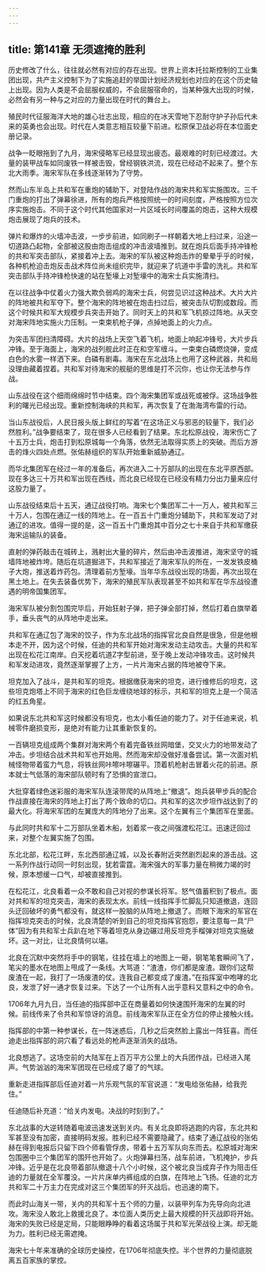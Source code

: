 ```yaml
---
---
---
```

title: 第141章 无须遮掩的胜利
---



历史修改了什么，往往就必然有对应的存在出现。世界上资本托拉斯控制的工业集团出现，共产主义控制下为了实施追赶的举国计划经济规划也对应的在这个历史轴上出现。因为人类是不会屈服权威的，不会屈服宿命的，当某种强大出现的时候，必然会有另一种与之对应的力量出现在时代的舞台上。

殖民时代征服海洋大地的雄心壮志出现，相应的在冰天雪地下忍耐守护子孙后代未来的英勇也会出现。时代在人类意志相互较量下前进。松原保卫战必将在本位面史册记录。

战争一眨眼拖到了九月，海宋侵略军已经显现出疲态。最艰难的时刻已经渡过。大量的装甲战车如同废铁一样被击毁，曾经钢铁洪流，现在已经动不起来了。整个东北大雨季。海宋军队在多线逐渐转为了守势。

然而山东半岛上共和军在重炮的辅助下，对登陆作战的海宋共和军实施围攻。三千门重炮的打出了弹幕徐进，所有的炮兵严格按照统一的时间刻度，严格按照方位次序实施炮击。不同于这个时代其他国家对一片区域长时间覆盖的炮击，这种大规模炮击展现了炮兵的技术。

弹片和爆炸的火墙冲击波，一步步前进，如同刷子一样朝着大地上扫过来，沿途一切道路凸起物，全部被这股由炮击组成的冲击波墙推到。就在炮兵后面手持冲锋枪的共和军突击部队，紧接着冲上去。海宋的军队被这种炮击炸的晕晕乎乎的时候，各种机枪迫击炮反击战术阵位尚未组织完毕，就迎来了坑道中手雷的洗礼。共和军突击部队手持冲锋枪快速的站在堑壕上对堑壕中的海宋士兵实施清扫。

在以往战争中仗着火力强大欺负弱鸡的海宋士兵，何尝见识过这种战术。大片大片的阵地被共和军夺下。整个海宋的阵地被在炮击扫过后，被突击队切割成数段。而这个时候共和军大规模步兵突击开始了。同时天上的共和军飞机掠过阵地。从天空对海宋阵地实施火力压制。一束束机枪子弹，点掉地面上的火力点。

为突击军团扫清障碍。大片的战场上天空飞着飞机，地面上响起冲锋号，大片步兵冲锋。至于海面上，海宋的战列舰此时正在和空军缠斗。一束束白磷燃烧弹，变成白色的水雾一样洒下来。白磷有剧毒。海宋在东北战场上也用了这种武器，共和局没理由藏着捏着。共和军对待海宋的舰艇的思维是打不沉你，也让你无法参与作战。

山东战役在这个细雨绵绵时节中结束。四个海宋集团军或战死或被俘。这场战争胜利的曙光已经出现。重新控制海峡的共和军，再次恢复了在渤海湾布雷的行动。

当山东战役后，人民日报头版上鲜红的写着“在这场正义与邪恶的较量下，我们必然胜利。”战争要结束了，现在很多人已经看到了结果。东北松原战役，海宋伤亡了十五万士兵，炮击打到松原城每一个角落，依然无法取得实质上的突破。而后方游击的烽火四处点燃。张佑赫组织的军队开始重新威胁通辽。

而华北集团军在经过一年的准备后，再次进入二十万部队的出现在东北平原西部。现在多达三十万共和军出现在西线，而北良已经现在已经没有精力分出力量来应付这股力量了。

山东战役结束后十五天，通辽战役打响。海宋七个集团军二十一万人，被共和军三十万人，包围在通辽一线的阵地上。在一百五十门重炮分辅助下，共和军发动了对通辽的进攻。值得一提的是，这一百五十门重炮其中百分之七十来自于共和军缴获海宋运输队的装备。

直射的弹药敲击在城砖上，溅射出大量的碎片，然后由冲击波推进，海宋坚守的城墙阵地被炸垮。随后在坑道掘进下，共和军接近了海宋军队的所在，一发发铁皮桶子大炮，推送着炸药包。清理着前方堑壕。当年华东战役出现的场面，再次出现在黑土地上。在失去装备优势下，海宋的殖民军队表现甚至不如共和军在华东战役遭遇的明帝国集团军。

海宋军队被分割包围完毕后，开始狂射子弹，把子弹全部打掉，然后打着白旗举着手，垂头丧气的从阵地中走出来。

共和军在通辽包了海宋的饺子，作为东北战场的指挥官北良自然是很急，但是他根本走不开，因为这个时候，任迪的共和军开始对海宋发动主动攻击。大量的共和军出现在松花江南岸。白天挖着坑道Z字型前进，至于晚上发动冲锋攻击。这时候共和军发动进攻，竟然逐渐掌握了上方，一片片海宋占据的阵地被夺下来。

坦克加入了战斗，是共和军的坦克。根据缴获海宋的坦克，进行维修后的坦克，这些坦克炮塔上不同于海宋的红色巨龙缠绕地球的标示，共和军的坦克上是一个简洁的红五角星。

如果说东北共和军这时候都没有坦克，也太小看任迪的能力了。对于任迪来说，机械零件磨损变形，是绝对有能力让其重新恢复的。

一百辆坦克组成两个集群对海宋两个有着完备铁丝网暗堡，交叉火力的地带发动了冲击。步坦结合战术共和军也开始用。然而海宋却没做好准备尝试。第一次面对机械怪物带着蛮力气息，将铁丝网咔嚓咔嚓碾平。顶着机枪射击冒着火花的前进。原本就士气低落的海宋部队顿时有了恐惧的宣泄口。

大批穿着绿色迷彩服的海宋军队连滚带爬的从阵地上“撤退”。炮兵装甲步兵的配合作战直接在海宋的阵地上打出了两个致命的切口。共和军的这次步坦作战达到了的最大化。将海宋军团的左翼庞大的阵地分了出来。这个左翼有三个集团军在里面。

与此同时共和军十二万部队坐着木船，划着浆一夜之间强渡松花江。迅速迂回过来，对整个左翼实施了包围。

东北北部，松花江畔，东北西部通辽城，以及长春附近突然剧烈起来的游击战。这一系列作战行动同一时刻出现，犹若雷霆。海宋强大的军事力量在稍微力竭的时候，原本想缓一口气，却被直接推到。

在松花江，北良看着一众不敢和自己对视的参谋长将军。怒气值蓄积到了极点。面对共和军的坦克突击，海宋的表现太水。前线一线指挥手忙脚乱只知道撤退，连回头迂回破坏的勇气都没有，就这样一股脑的从阵地上撤退了。而眼下海宋的军官在指挥坦克突击的时候，北良清楚的听到自己的坦克指挥官抱怨，要注意每一具“尸体”因为有共和军士兵趴在地下等着坦克从身边碾过用反坦克手榴弹对坦克实施破坏。这一对比，让北良情何以堪。

北良在沉默中突然将手中的钢笔，往挂在墙上的地图上一砸，钢笔笔套瞬间飞了，笔尖的墨水在地图上甩成了一条线。大骂道：“渣渣，你们都是废渣。跟你们这帮废渣在一起，我打了一场废渣的仗。连我自己都变成了废渣。”在指挥室中咆哮的北良，发泄了好一通才恢复过来。下达了一个让所有人出乎意料又意料之中的命令。

1706年九月九日，当任迪的指挥部中正在商量着如何快速围歼海宋的左翼的时候。前线传来了令共和军惊讶的消息。前线海宋军队正在全方位的停止接触火线。

指挥部的中第一种参谋长，在一阵迷惑后，几秒之后突然脸上露出一阵狂喜。而任迪走出指挥部的洞穴看了看远处的枪声逐渐消失的战场。

北良想逃了。这场空前的大陆军在上百万平方公里上的大兵团作战，已经进入尾声。气势汹汹的海宋军团现在已经成了瘪了的气球。

重新走进指挥部后任迪对着一片乐观气氛的军官说道：“发电给张佑赫，给我兜住。”

任迪随后补充道：“给关内发电。决战的时刻到了。”

东北战事的大逆转随着电波迅速发送到关内。有关北良即将逃跑的内容，东北共和军甚至没有加密，直接明码发报。胜利已经不需要隐藏了。结束了通辽战役的张佑赫在得到电报后只留下四个师看管俘虏，带着十五万军队向东而去。松原城对海宋包围圈中三个集团军的围歼也开始了。火炮弹幕扫荡，战车前进，飞机掩护，步兵冲锋。近乎是在北良带着部队撤退十八个小时候，这个被北良当成弃子作为阻击任迪的力量就在全军覆没。一片片床单内裤组成的白旗，在阵地上飞扬。任迪的北方共和军二十万主力在完成对这三个集团军的歼灭战后。也迅速的南下。

而此时山海关一带，关内的共和军十五个师的力量，以装甲列车为先导向向北进攻。海宋没人敢北上救援北良了。本位面人类历史上最大规模的歼灭战即将开始。海宋的失败已经是定局，只能眼睁睁的看着这场属于共和军光荣战役上演。却无能为力。胜利已经无需遮掩。

海宋七十年来准确的全球历史操控，在1706年彻底失控。半个世界的力量彻底脱离五百家族的掌控。